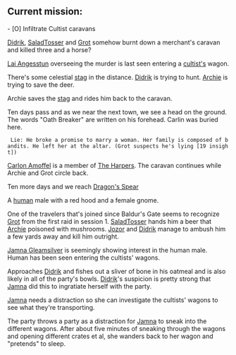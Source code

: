 == Current mission: == 
- [O] Infiltrate Cultist caravans

[[../Didrik|Didrik]], [[../SaladTosser|SaladTosser]] and [[../Grot|Grot]] somehow burnt down a merchant's caravan and killed three and a horse?

[[Lai Angesstun]] overseeing the murder is last seen entering a [[../Cult of the Dragon|cultist's]] wagon.

There's some celestial [[stag]] in the distance. [[../Didrik|Didrik]] is trying to hunt. [[../Archie|Archie]] is trying to save the deer.

Archie saves the [[stag]] and rides him back to the caravan.

Ten days pass and as we near the next town, we see a head on the ground. The words "Oath Breaker" are written on his forehead.
Carlin was buried here. 
  Lie: He broke a promise to marry a woman. Her family is composed of bandits. He left her at the altar. (Grot suspects he's lying [19 insight])

[[Carlon| Carlon Amoffel]] is a member of [[../The Harpers|The Harpers]]. The caravan continues while Archie and Grot circle back.
  
Ten more days and we reach [[Dragon's Spear]]

A [[Azbara Jos|human]] male with a red hood and a female gnome. 

One of the travelers that's joined since Baldur's Gate seems to recognize [[Grot]] from the first raid in session 1. [[../SaladTosser|SaladTosser]] hands him a beer that [[../Archie|Archie]] poisoned with mushrooms. [[../Jozor|Jozor]] and [[../Didrik|Didrik]] manage to ambush him a few yards away and kill him outright.

[[Jamna|Jamna Gleamsilver]] is seemingly showing interest in the human male. Human has been seen entering the cultists' wagons. 

Approaches [[../Didrik|Didrik]] and fishes out a sliver of bone in his oatmeal and is also likely in all of the party's bowls. [[../Didrik|Didrik]]'s suspicion is pretty strong that [[Jamna]] did this to ingratiate herself with the party.

[[Jamna]] needs a distraction so she can investigate the cultists' wagons to see what they're transporting.

The party throws a party as a distraction for [[Jamna]] to sneak into the different wagons. After about five minutes of sneaking through the wagons and opening different crates et al, she wanders back to her wagon and "pretends" to sleep.

